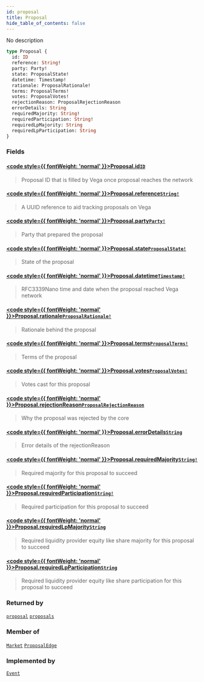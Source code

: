 ```yaml
---
id: proposal
title: Proposal
hide_table_of_contents: false
---
```








No description

```graphql
type Proposal {
  id: ID
  reference: String!
  party: Party!
  state: ProposalState!
  datetime: Timestamp!
  rationale: ProposalRationale!
  terms: ProposalTerms!
  votes: ProposalVotes!
  rejectionReason: ProposalRejectionReason
  errorDetails: String
  requiredMajority: String!
  requiredParticipation: String!
  requiredLpMajority: String
  requiredLpParticipation: String
}
```


### Fields

#### [<code style={{ fontWeight: 'normal' }}>Proposal.<b>id</b></code>](#)<Bullet />[`ID`](/testnet/api/graphql/scalars/id) <Badge class="secondary" text="scalar"/>
> Proposal ID that is filled by Vega once proposal reaches the network
> 

#### [<code style={{ fontWeight: 'normal' }}>Proposal.<b>reference</b></code>](#)<Bullet />[`String!`](/testnet/api/graphql/scalars/string) <Badge class="secondary" text="non-null"/> <Badge class="secondary" text="scalar"/>
> A UUID reference to aid tracking proposals on Vega
> 

#### [<code style={{ fontWeight: 'normal' }}>Proposal.<b>party</b></code>](#)<Bullet />[`Party!`](/testnet/api/graphql/objects/party) <Badge class="secondary" text="non-null"/> <Badge class="secondary" text="object"/>
> Party that prepared the proposal
> 

#### [<code style={{ fontWeight: 'normal' }}>Proposal.<b>state</b></code>](#)<Bullet />[`ProposalState!`](/testnet/api/graphql/enums/proposal-state) <Badge class="secondary" text="non-null"/> <Badge class="secondary" text="enum"/>
> State of the proposal
> 

#### [<code style={{ fontWeight: 'normal' }}>Proposal.<b>datetime</b></code>](#)<Bullet />[`Timestamp!`](/testnet/api/graphql/scalars/timestamp) <Badge class="secondary" text="non-null"/> <Badge class="secondary" text="scalar"/>
> RFC3339Nano time and date when the proposal reached Vega network
> 

#### [<code style={{ fontWeight: 'normal' }}>Proposal.<b>rationale</b></code>](#)<Bullet />[`ProposalRationale!`](/testnet/api/graphql/objects/proposal-rationale) <Badge class="secondary" text="non-null"/> <Badge class="secondary" text="object"/>
> Rationale behind the proposal
> 

#### [<code style={{ fontWeight: 'normal' }}>Proposal.<b>terms</b></code>](#)<Bullet />[`ProposalTerms!`](/testnet/api/graphql/objects/proposal-terms) <Badge class="secondary" text="non-null"/> <Badge class="secondary" text="object"/>
> Terms of the proposal
> 

#### [<code style={{ fontWeight: 'normal' }}>Proposal.<b>votes</b></code>](#)<Bullet />[`ProposalVotes!`](/testnet/api/graphql/objects/proposal-votes) <Badge class="secondary" text="non-null"/> <Badge class="secondary" text="object"/>
> Votes cast for this proposal
> 

#### [<code style={{ fontWeight: 'normal' }}>Proposal.<b>rejectionReason</b></code>](#)<Bullet />[`ProposalRejectionReason`](/testnet/api/graphql/enums/proposal-rejection-reason) <Badge class="secondary" text="enum"/>
> Why the proposal was rejected by the core
> 

#### [<code style={{ fontWeight: 'normal' }}>Proposal.<b>errorDetails</b></code>](#)<Bullet />[`String`](/testnet/api/graphql/scalars/string) <Badge class="secondary" text="scalar"/>
> Error details of the rejectionReason
> 

#### [<code style={{ fontWeight: 'normal' }}>Proposal.<b>requiredMajority</b></code>](#)<Bullet />[`String!`](/testnet/api/graphql/scalars/string) <Badge class="secondary" text="non-null"/> <Badge class="secondary" text="scalar"/>
> Required majority for this proposal to succeed
> 

#### [<code style={{ fontWeight: 'normal' }}>Proposal.<b>requiredParticipation</b></code>](#)<Bullet />[`String!`](/testnet/api/graphql/scalars/string) <Badge class="secondary" text="non-null"/> <Badge class="secondary" text="scalar"/>
> Required participation for this proposal to succeed
> 

#### [<code style={{ fontWeight: 'normal' }}>Proposal.<b>requiredLpMajority</b></code>](#)<Bullet />[`String`](/testnet/api/graphql/scalars/string) <Badge class="secondary" text="scalar"/>
> Required liquidity provider equity like share majority for this proposal to succeed
> 

#### [<code style={{ fontWeight: 'normal' }}>Proposal.<b>requiredLpParticipation</b></code>](#)<Bullet />[`String`](/testnet/api/graphql/scalars/string) <Badge class="secondary" text="scalar"/>
> Required liquidity provider equity like share participation for this proposal to succeed
> 



### Returned by

[`proposal`](/testnet/api/graphql/queries/proposal)  <Badge class="secondary" text="query"/><Bullet />[`proposals`](/testnet/api/graphql/subscriptions/proposals)  <Badge class="secondary" text="subscription"/>

### Member of

[`Market`](/testnet/api/graphql/objects/market)  <Badge class="secondary" text="object"/><Bullet />[`ProposalEdge`](/testnet/api/graphql/objects/proposal-edge)  <Badge class="secondary" text="object"/>

### Implemented by

[`Event`](/testnet/api/graphql/unions/event)  <Badge class="secondary" text="union"/>



